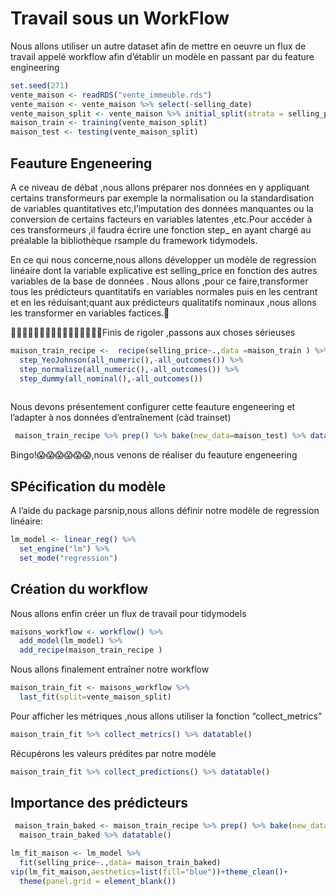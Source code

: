 # Travail sous un WorkFlow

Nous allons utiliser un autre dataset afin de mettre en oeuvre un flux de travail appelé workflow afin d'établir un modèle en passant par du feature engineering

```r
set.seed(271)
vente_maison <- readRDS("vente_immeuble.rds")
vente_maison <- vente_maison %>% select(-selling_date)
vente_maison_split <- vente_maison %>% initial_split(strata = selling_price,prop = .75)
maison_train <- training(vente_maison_split)
maison_test <- testing(vente_maison_split)
```

## Feauture Engeneering

A ce niveau de débat ,nous allons préparer nos données en y appliquant certains transformeurs par exemple la normalisation ou la standardisation de variables quantitatives etc,l'imputation des données manquantes ou la conversion de certains facteurs en variables latentes ,etc.Pour accéder à ces transformeurs ,il faudra écrire une fonction step\_ en ayant chargé au préalable la bibliothèque rsample du framework tidymodels.

\par

En ce qui nous concerne,nous allons développer un modèle de regression linéaire dont la variable explicative est selling_price en fonction des autres variables de la base de données . Nous allons ,pour ce faire,transformer tous les prédicteurs quantitatifs en variables normales puis en les centrant et en les réduisant;quant aux prédicteurs qualitatifs nominaux ,nous allons les transformer en variables factices.🤪

🤸‍♂️🤸‍♂️🤸‍♂️🤸‍♂️🤸‍♂️🤸‍♂️🤸‍♂️🤸‍♂️Finis de rigoler ,passons aux choses sérieuses

```r
maison_train_recipe <-  recipe(selling_price~.,data =maison_train ) %>%
  step_YeoJohnson(all_numeric(),-all_outcomes()) %>% 
  step_normalize(all_numeric(),-all_outcomes()) %>% 
  step_dummy(all_nominal(),-all_outcomes())
  
```

Nous devons présentement configurer cette feauture engeneering et l'adapter à nos données d'entraînement (càd trainset)

```r
 maison_train_recipe %>% prep() %>% bake(new_data=maison_test) %>% datatable()
```

Bingo!😱😱😱😱😱😱,nous venons de réaliser du feauture engeneering

## SPécification du modèle

A l'aide du package parsnip,nous allons définir notre modèle de regression linéaire:

```r
lm_model <- linear_reg() %>% 
  set_engine("lm") %>% 
  set_mode("regression")
```

## Création du workflow

Nous allons enfin créer un flux de travail pour tidymodels

```r
maisons_workflow <- workflow() %>% 
  add_model(lm_model) %>% 
  add_recipe(maison_train_recipe )

```

Nous allons finalement entraîner notre workflow

```r
maison_train_fit <- maisons_workflow %>% 
  last_fit(split=vente_maison_split)
```

Pour afficher les métriques ,nous allons utiliser la fonction "collect_metrics"

```r
maison_train_fit %>% collect_metrics() %>% datatable()

```

Récupérons les valeurs prédites par notre modèle

```r
maison_train_fit %>% collect_predictions() %>% datatable()
```

## Importance des prédicteurs

```r
 maison_train_baked <- maison_train_recipe %>% prep() %>% bake(new_data=maison_train) 
  maison_train_baked %>% datatable()
```

```r
lm_fit_maison <- lm_model %>% 
  fit(selling_price~.,data= maison_train_baked)
vip(lm_fit_maison,aesthetics=list(fill="blue"))+theme_clean()+
  theme(panel.grid = element_blank())
```
